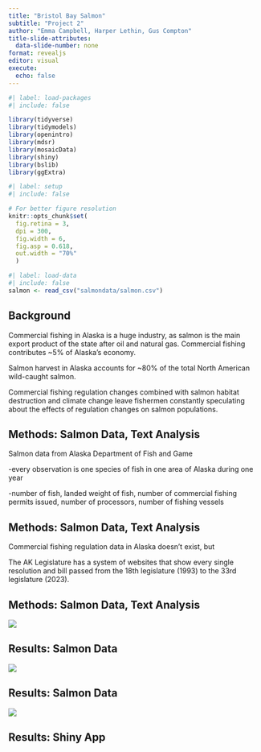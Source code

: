 ```yaml
---
title: "Bristol Bay Salmon"
subtitle: "Project 2"
author: "Emma Campbell, Harper Lethin, Gus Compton"
title-slide-attributes:
  data-slide-number: none
format: revealjs
editor: visual
execute:
  echo: false
---
```


```r
#| label: load-packages
#| include: false

library(tidyverse)
library(tidymodels)
library(openintro)
library(mdsr)
library(mosaicData)
library(shiny)
library(bslib)
library(ggExtra)
```

```r
#| label: setup
#| include: false

# For better figure resolution
knitr::opts_chunk$set(
  fig.retina = 3, 
  dpi = 300, 
  fig.width = 6, 
  fig.asp = 0.618, 
  out.width = "70%"
  )
```

```r
#| label: load-data
#| include: false
salmon <- read_csv("salmondata/salmon.csv")
```

## Background

Commercial fishing in Alaska is a huge industry, as salmon is the main export product of the state after oil and natural gas. Commercial fishing contributes \~5% of Alaska's economy.

Salmon harvest in Alaska accounts for \~80% of the total North American wild-caught salmon.

Commercial fishing regulation changes combined with salmon habitat destruction and climate change leave fishermen constantly speculating about the effects of regulation changes on salmon populations.

## Methods: Salmon Data, Text Analysis

Salmon data from Alaska Department of Fish and Game

-every observation is one species of fish in one area of Alaska during one year

-number of fish, landed weight of fish, number of commercial fishing permits issued, number of processors, number of fishing vessels

## Methods: Salmon Data, Text Analysis

Commercial fishing regulation data in Alaska doesn't exist, but

The AK Legislature has a system of websites that show every single resolution and bill passed from the 18th legislature (1993) to the 33rd legislature (2023).

## Methods: Salmon Data, Text Analysis

![](aklegpic.png)

## Results: Salmon Data

![](billwordfreq.png)

## Results: Salmon Data

![](fishcount.png){fig-align="center"}

## Results: Shiny App
